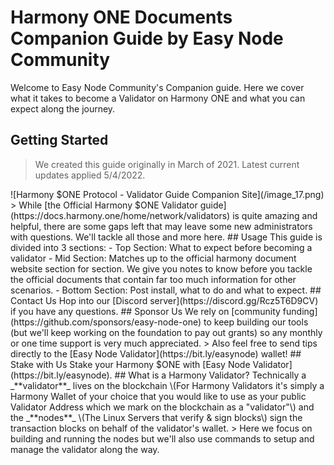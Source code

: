 
# Harmony ONE Documents Companion Guide by Easy Node Community
Welcome to Easy Node Community's Companion guide. Here we cover what it takes to become a Validator on Harmony ONE and what you can expect along the journey.
## Getting Started
> We created this guide originally in March of 2021. Latest current updates applied 5/4/2022.
<Callout>
<div className="p-4 justify-content-center border border-gray-200 dark:border-gray-900 rounded my-1">
<div class="col-md-6">
![Harmony $ONE Protocol - Validator Guide Companion Site](/image_17.png)
</div>
</div>
</Callout>
> While [the Official Harmony $ONE Validator guide](https://docs.harmony.one/home/network/validators) is quite amazing and helpful, there are some gaps left that may leave some new administrators with questions. We'll tackle all those and more here.
## Usage
This guide is divided into 3 sections:
- Top Section: What to expect before becoming a validator
- Mid Section: Matches up to the official harmony document website section for section. We give you notes to know before you tackle the official documents that contain far too much information for other scenarios.
- Bottom Section: Post install, what to do and what to expect.
## Contact Us
Hop into our [Discord server](https://discord.gg/Rcz5T6D9CV) if you have any questions.
## Sponsor Us
We rely on [community funding](https://github.com/sponsors/easy-node-one) to keep building our tools (but we'll keep working on the foundation to pay out grants) so any monthly or one time support is very much appreciated.
> Also feel free to send tips directly to the [Easy Node Validator](https://bit.ly/easynode) wallet!
## Stake with Us
Stake your Harmony $ONE with [Easy Node Validator](https://bit.ly/easynode).
## What is a Harmony Validator?
Technically a _**validator**_ lives on the blockchain \(For Harmony Validators it's simply a Harmony Wallet of your choice that you would like to use as your public Validator Address which we mark on the blockchain as a "validator"\) and the _**nodes**_ \(The Linux Servers that verify & sign blocks\) sign the transaction blocks on behalf of the validator's wallet.
> Here we focus on building and running the nodes but we'll also use commands to setup and manage the validator along the way.
